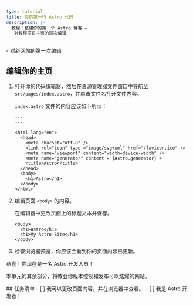 ```yaml
---
type: tutorial
title: 你的第一行 Astro 代码
description: |-
  教程：搭建你的第一个 Astro 博客 —
   对教程项目主页的首次编辑
---
```




<PreCheck>
  - 对新网站的第一次编辑
</PreCheck>

## 编辑你的主页

1. 打开你的代码编辑器，然后在资源管理器文件窗口中导航至 `src/pages/index.astro`，并单击文件名打开文件内容。

    `index.astro` 文件的内容应该如下所示：

    ```astro title="src/pages/index.astro"
    ---
    ---

    <html lang="en">
      <head>
        <meta charset="utf-8" />
        <link rel="icon" type ="image/svg+xml" href="/favicon.ico" />
        <meta name="viewport" content="width=device-width" />
        <meta name="generator" content = {Astro.generator} >
        <title>Astro</title>
      </head>
      <body>
        <h1>Astro</h1>
      </body>
    </html>
    ```

2. 编辑页面 `<body>` 的内容。

    在编辑器中更改页面上的标题文本并保存。

    ```astro title="src/pages/index.astro" del={2} ins={3}
    <body>
      <h1>Astro</h1>
      <h1>My Astro Site</h1>
    </body>
    ```

3. 检查浏览器预览，你应该会看到你的页面内容已更新。

恭喜！你现在是一名 Astro 开发人员！

本单元的其余部分，将教会你版本控制和发布可以炫耀的网站。

<Box icon="check-list">
## 任务清单

<Checklist>
- [ ] 我可以更改页面内容，并在浏览器中查看。
- [ ] 我是 Astro 开发者！
</Checklist>
</Box>
